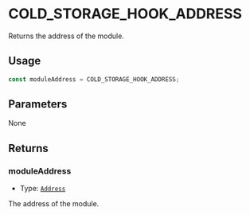 # COLD_STORAGE_HOOK_ADDRESS

Returns the address of the module.

## Usage

```typescript copy
const moduleAddress = COLD_STORAGE_HOOK_ADDRESS;
```

## Parameters

None

## Returns

### moduleAddress

- Type: [`Address`](https://viem.sh/docs/glossary/types#address)

The address of the module.
